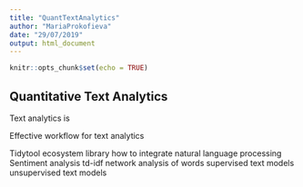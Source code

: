 ```yaml
---
title: "QuantTextAnalytics"
author: "MariaProkofieva"
date: "29/07/2019"
output: html_document
---
```


```r
knitr::opts_chunk$set(echo = TRUE)
```

## Quantitative Text Analytics

Text analytics is


Effective workflow for text analytics


Tidytool ecosystem library
how to integrate natural language processing
Sentiment analysis
td-idf
network analysis of words
supervised text models
unsupervised text models



